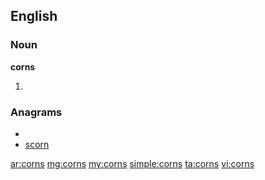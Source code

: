 ==English==
===Noun===
'''corns'''

# {{plural of|[[corn]]}}

===Anagrams===
* {{alphagram|cnors}}
* [[scorn#English|scorn]]

[[ar:corns]]
[[mg:corns]]
[[my:corns]]
[[simple:corns]]
[[ta:corns]]
[[vi:corns]]